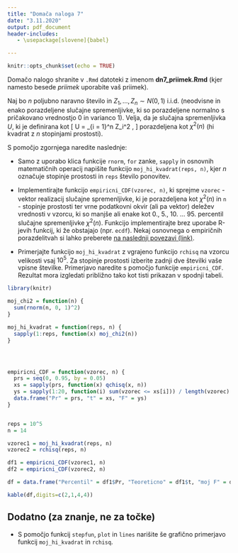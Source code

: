 ```yaml
---
title: "Domača naloga 7"
date: "3.11.2020"
output: pdf_document
header-includes:
   - \usepackage[slovene]{babel}

---
```




    
```r
knitr::opts_chunk$set(echo = TRUE)
```

Domačo nalogo shranite v `.Rmd` datoteki z imenom **dn7_priimek.Rmd** (kjer namesto besede *priimek* uporabite vaš priimek).

Naj bo $n$ poljubno naravno število in $Z_1, \ldots, Z_n \sim N(0, 1)$ i.i.d.
(neodvisne in enako porazdeljene slučajne spremenljivke, ki so porazdeljene normalno
s pričakovano vrednostjo $0$ in varianco $1$). Velja, da je slučajna spremenljivka $U$, ki je
definirana kot 
\[ U = \sum_{i = 1}^n Z_i^2 , \]
porazdeljena kot $\chi^2(n)$ (hi kvadrat z $n$ stopinjami prostosti).

S pomočjo zgornjega naredite naslednje:

* Samo z uporabo klica funkcije `rnorm`, `for` zanke, ` sapply` in osnovnih matematičnih
operacij napišite funkcijo `moj_hi_kvadrat(reps, n)`, kjer $n$ označuje stopinje prostosti
in `reps` število ponovitev.

* Implementirajte funkcijo `empiricni_CDF(vzorec, n)`, ki sprejme `vzorec` - vektor realizacij slučajne
spremenljivke, ki je porazdeljena kot $\chi^2(n)$ in `n` - stopinje prostosti ter vrne podatkovni
okvir (ali pa vektor) deležev vrednosti v vzorcu, ki so manjše ali enake kot $0$., $5$., $10$. ... $95$. percentil slučajne spremenljivke $\chi^2(n)$. Funkcijo implementirajte brez uporabe R-jevih funkcij, ki že obstajajo (npr. `ecdf`). Nekaj osnovnega o empiričnih porazdelitvah si lahko preberete [na naslednji povezavi (link)](https://en.wikipedia.org/wiki/Empirical_distribution_function).

* Primerjajte funkcijo `moj_hi_kvadrat` z vgrajeno funkcijo `rchisq` na vzorcu velikosti
vsaj $10^5$. Za stopinje prostosti izberite zadnji dve številki vaše vpisne številke. 
Primerjavo naredite s pomočjo funkcije `empiricni_CDF`. Rezultat mora izgledati približno tako
kot tisti prikazan v spodnji tabeli.




```r

library(knitr)

moj_chi2 = function(n) {
  sum(rnorm(n, 0, 1)^2)
}

moj_hi_kvadrat = function(reps, n) {
  sapply(1:reps, function(x) moj_chi2(n))
}




empiricni_CDF = function(vzorec, n) {
  prs = seq(0, 0.95, by = 0.05)
  xs = sapply(prs, function(x) qchisq(x, n))
  ys = sapply(1:20, function(i) sum(vzorec <= xs[i])) / length(vzorec)          
  data.frame("Pr" = prs, "t" = xs, "F" = ys)
}


reps = 10^5
n = 14

vzorec1 = moj_hi_kvadrat(reps, n)
vzorec2 = rchisq(reps, n)

df1 = empiricni_CDF(vzorec1, n)
df2 = empiricni_CDF(vzorec2, n)

df = data.frame("Percentil" = df1$Pr, "Teoreticno" = df1$t, "moj F" = df1$F, "F rchisq" = df2$F)

kable(df,digits=c(2,1,4,4))
```



## Dodatno (za znanje, ne za točke)

* S pomočjo funkcij `stepfun`, `plot` in `lines` narišite še grafično primerjavo funkcij `moj_hi_kvadrat`  in `rchisq`.











